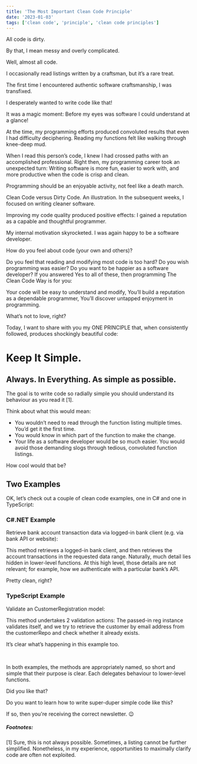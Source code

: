 ```yaml
---
title: 'The Most Important Clean Code Principle'
date: '2023-01-03'
tags: ['clean code', 'principle', 'clean code principles']
---
```


<CustomImage src="https://raw.githubusercontent.com/olafthielke/next-js-course-blog/main/images/clean-code-principle.png" alt="The Most Important Clean Code Principle" priority="true" />

All code is dirty.

By that, I mean messy and overly complicated.

Well, almost all code.

I occasionally read listings written by a craftsman, but it’s a rare treat.


The first time I encountered authentic software craftsmanship, I was transfixed.

I desperately wanted to write code like that!

It was a magic moment: Before my eyes was software I could understand at a glance!


At the time, my programming efforts produced convoluted results that even I had difficulty deciphering. Reading my functions felt like walking through knee-deep mud.


When I read this person’s code, I knew I had crossed paths with an accomplished professional. Right then, my programming career took an unexpected turn: Writing software is more fun, easier to work with, and more productive when the code is crisp and clean.


Programming should be an enjoyable activity, not feel like a death march.

<CustomImage src="https://raw.githubusercontent.com/olafthielke/next-js-course-blog/main/images/clean-code-principle.png" alt="Dirty Code versus Clean Code. An illustration." />

Clean Code versus Dirty Code. An illustration.
In the subsequent weeks, I focused on writing cleaner software.


Improving my code quality produced positive effects: I gained a reputation as a capable and thoughtful programmer.

My internal motivation skyrocketed. I was again happy to be a software developer.


How do you feel about code (your own and others)?

Do you feel that reading and modifying most code is too hard?
Do you wish programming was easier?
Do you want to be happier as a software developer?
If you answered Yes to all of these, then programming The Clean Code Way is for you:

Your code will be easy to understand and modify,
You’ll build a reputation as a dependable programmer,
You’ll discover untapped enjoyment in programming.


What’s not to love, right?


Today, I want to share with you my ONE PRINCIPLE that, when consistently followed, produces shockingly beautiful code:


# Keep It Simple.
## Always. In Everything. As simple as possible.

The goal is to write code so radially simple you should understand its behaviour as you read it [1].


Think about what this would mean:

- You wouldn’t need to read through the function listing multiple times. You’d get it the first time.
- You would know in which part of the function to make the change.
- Your life as a software developer would be so much easier. You would avoid those demanding slogs through tedious, convoluted function listings.

How cool would that be?

## Two Examples
OK, let’s check out a couple of clean code examples, one in C# and one in TypeScript:

### C#.NET Example
Retrieve bank account transaction data via logged-in bank client (e.g. via bank API or website):

<CustomImage src="https://raw.githubusercontent.com/olafthielke/next-js-course-blog/main/images/clean-code-example-csharp-getbanktransactions.jpg" alt="A Clean Code Example in C# - GetBankTransactions()." />

This method retrieves a logged-in bank client, and then retrieves the account transactions in the requested data range. Naturally, much detail lies hidden in lower-level functions. At this high level, those details are not relevant; for example, how we authenticate with a particular bank’s API.

Pretty clean, right?

### TypeScript Example
Validate an CustomerRegistration model:

<CustomImage src="https://raw.githubusercontent.com/olafthielke/next-js-course-blog/main/images/clean-code-example-typescript-validate.jpg" alt="A Clean Code Example in TypeScript - validate()." />

This method undertakes 2 validation actions: The passed-in reg instance validates itself, and we try to retrieve the customer by email address from the customerRepo and check whether it already exists.

It’s clear what’s happening in this example too.

​

In both examples, the methods are appropriately named, so short and simple that their purpose is clear. Each delegates behaviour to lower-level functions.


Did you like that?

Do you want to learn how to write super-duper simple code like this?

If so, then you're receiving the correct newsletter. 😉

##### Footnotes: 
[1] Sure, this is not always possible. Sometimes, a listing cannot be further simplified. Nonetheless, in my experience, opportunities to maximally clarify code are often not exploited.